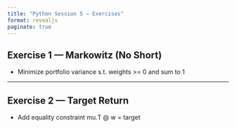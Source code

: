 ---
title: "Python Session 5 — Exercises"
format: revealjs
paginate: true
---

## Exercise 1 — Markowitz (No Short)

- Minimize portfolio variance s.t. weights >= 0 and sum to 1

---

## Exercise 2 — Target Return

- Add equality constraint mu.T @ w = target
